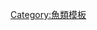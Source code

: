 {{Navbox with collapsible groups
|name = 肉鰭魚總綱
|title = [[肉鳍鱼|肉鰭魚總綱]]
|state = {{{state<includeonly>|autocollapse</includeonly>}}}
|selected = {{{1|}}}
|bodyclass = hlist

|group1 = <div style="font-weight:normal; font-size:90%;">
* 界：[[動物界]]
* 門：[[脊索動物門]]
* 亞門：[[脊椎動物亞門]]
* 下門：[[有頜下門]]
* 高綱：[[硬骨魚高綱]]
</div>
|list1 = {{Navbox|subgroup
  |group1 = [[有颌下门]]
  |list1 = {{Navbox|subgroup
    |list1 =
**參見 [[Template:有頜下門|有頜下門]]
    |group2 = [[肉鰭魚總綱]]
    |list2 =
**見下 ↓
}} }}
|group2 = [[基群|基底]]肉鰭魚類和[[腔棘魚綱]]
|abbr2 = S.
|image2 =
[[File:Strunius rolandi (cropped).jpg|140px|一種腫大魚（Strunius rolandi）]]
[[File:Miguashaia DB112 (cropped).jpg|140px|一種米瓜夏魚（Miguashaia）]]
[[File:Allenypterus montanus (Restoration) (cropped).jpg|140px|蒙大拿異鰭魚（Allenypterus montanus）]]
[[File:Reconstruction of the living coelacanth Foreyia maxkuhni - Alain Bénéteau.jpg|140px|馬氏弗瑞魚（Foreyia maxkuhni）]]
[[File:Coelacanth.png|140px|西印度洋矛尾魚（Latimeria chalumnae）]]
|list2 = {{Navbox|subgroup
  |group1 = [[肉鳍鱼|肉<br>鰭<br>魚<br>總<br>綱]]
  |list1 = {{Navbox|subgroup
    |list1 =
* {{le|無孔魚屬|Achoania|†無孔魚屬?}}
* [[梦幻鬼鱼|†鬼魚屬?]]
* [[Langdenia|†''Langdenia'']]
* {{le|舌鱗魚屬|Ligulalepis|†舌鱗魚屬?}}
* [[宏颌鱼属|†宏颌鱼属?]]
* [[Osteoplax|†''Osteoplax'']]
* [[斑鱗魚屬|†斑鱗魚屬?]]
* {{le|褶紋魚屬|Ptyctolepis|†褶紋魚屬}}
* {{le|甲鱗魚屬|Sparalepis|†甲鱗魚屬?}}
    |group2 = 腔<br>棘<br>魚<br>類<br>[[總群|總<br>群]]
    |list2 = {{Navbox|subgroup
      |list2 =
* {{le|蝶柱魚屬|Styloichthys|†蝶柱魚屬?}}
      |list3 = {{Navbox|subgroup
        |group3 = <span class="nowrap">[[爪齒魚科|†爪齒魚目]]{{nobold|（[[並系群]]）}}</span>
        |list3 =
* ''[[Bukkanodus]]''
* ''[[Selenodus]]''
* ''[[Grossius]]''
* ''[[Luckeus]]''
* {{le|爪齒魚屬|Onychodus}}
* [[箐门齿鱼属]]
* {{le|腫大魚屬|Strunius}}
}}
      |list4 = {{Navbox|subgroup
        |group4 = [[腔棘魚綱|腔<br>棘<br>魚<br>綱]]
        |list4 = {{Navbox|subgroup
          |list1 = {{Navbox|subgroup
            |list2 =
* {{le|蝶柱魚屬|Styloichthys|†蝶柱魚屬?}}
* {{le|始腔棘魚屬|Eoactinistia|†始腔棘魚屬}}
* {{le|孔骨魚屬|Euporosteus|†孔骨魚屬}}
* [[Hainbergia|†''Hainbergia'']]
* [[Nesides|†''Nesides'']]
* [[Scleracanthus|†''Scleracanthus'']]
* {{le|肖肖尼魚屬|Shoshonia|†肖肖尼魚屬}}
* {{le|楊公魚屬|Youngichthys|†楊公魚屬}}
* {{le|楊氏魚屬|Youngolepis|†楊氏魚屬?}}
            |group3 = {{le|米瓜夏魚科|Miguashaiidae|†米瓜夏魚科}}
            |list3 =
* [[Gavinia|''Gavinia''?]]
* {{le|米瓜夏魚屬|Miguashaia}}
            |group4 = {{le|重尾魚科|Diplocercidae|†重尾魚科}}
            |list4 =
* {{le|懊惱魚屬|Chagrinia}}
* ''[[Dictyonosteus]]''
* {{le|重尾魚屬|Diplocercides}}
* {{le|瑟琳娜魚屬|Serenichthys}}
            |group5 = {{le|瞬魚科|Hadronectoridae|†瞬魚科}}
            |list5 =
* {{le|異鰭魚屬|Allenypterus}}
* {{le|瞬魚屬|Hadronector}}
* {{le|全鰭魚屬|Holopterygius}}
* ''[[Lochmocercus]]''
* {{le|多鼻骨魚屬|Polyosteorhynchus}}
            |group6 = {{le|棒魚科|Rhabdodermatidae|†棒魚科}}
            |list6 =
* {{le|吮蝦魚屬|Caridosuctor}}
* [[Coelacanthopsis|''Coelacanthopsis''?]]
* ''[[Dumfregia]]''
* {{le|棒魚屬|Rhabdoderma}}
* ''[[Sassenia]]''
* ''[[Spermatodus]]''
* ''[[Synaptotylus]]''
            |group7 = {{le|前鰭魚科|Laugiidae|†前鰭魚科}}
            |list7 =
* ''[[Coccoderma]]''
* {{le|前鰭魚屬|Laugia}}
* {{le|粗首魚屬|Trachymetopon}}
}}
          |group2 = [[腔棘魚|腔<br>棘<br>魚<br>目]]
          |list2 = {{Navbox|subgroup
            |list2 =
* [[Coelacanthopsis|†''Coelacanthopsis''?]]
* [[Dobrogeria|†''Dobrogeria'']]
* [[Heptanema|†''Heptanema'']]
* {{le|羅平空棘魚屬|Luopingcoelacanthus|†羅平空棘魚屬}}
* {{le|中華空棘魚屬|Sinocoelacanthus|†中華空棘魚屬}}
* {{le|雲南空棘魚屬|Yunnancoelacanthus|†雲南空棘魚屬}}
            |group3 = [[腔棘魚科|†腔棘魚科]]
            |list3 =
* ''[[Axelia]]''
* {{le|巢湖魚屬|Chaohuichthys}}
* [[腔棘鱼属]]
* ''[[Graphiuricthys]]''
* [[印度腔棘鱼属]]
* {{le|莫恩科皮魚屬|Moenkopia}}
* ''[[Mylacanthus]]''
* ''[[Quayia]]''
* ''[[Wimania]]''
            |group4 = {{le|懷特魚科|Whiteiidae|†懷特魚科}}
            |list4 =
* ''[[Atacamaia]]''
* [[貴州空棘魚屬]]
* {{le|皮爾逖魚屬|Piveteauia}}
* [[懷特魚屬]]
            |group5 = [[叛逆腔棘鱼属|†叛逆腔棘魚科]]
            |list5 =
* [[叛逆腔棘鱼属]]
            |group6 = [[腔棘魚|矛尾魚亞目]]
            |list6 = {{Navbox|subgroup
              |list1 =
* [[Garnbergia|†''Garnbergia'']]
              |group2 = {{le|莫森氏魚科|Mawsoniidae|†莫森氏魚科}}
              |list2 =
* ''[[Alcoveria]]''
* {{le|阿塞洛魚屬|Axelrodichthys}}
* {{le|長興魚屬|Changxingia}}
* {{le|欽利魚屬|Chinlea}}
* ''[[Diplurus]]''
* ''[[Lualabaea]]''
* [[莫森氏魚屬]]
* ''[[Parnaibaia]]''
* ''[[Rhipis]]''
              |group3 = [[腔棘魚|矛尾魚科]]
              |list3 =
* [[Holophagus|†''Holophagus'']]
* {{le|利比斯腔棘魚屬|Libys|†利比斯腔棘魚屬}}
* {{le|大蓋魚屬|Macropoma|†大蓋魚屬}}
* [[Macropomoides|†''Macropomoides'']]
* [[Ticinepomis|†''Ticinepomis'']]
* {{le|弗瑞魚屬|Foreyia|†弗瑞魚屬}}
* {{le|斯溫茲魚屬|Swenzia|†斯溫茲魚屬}}
* {{le|水神魚屬|Undina (fish)|†水神魚屬}}
* [[巨腔棘鱼属]]
* [[矛尾魚|矛尾魚屬]]
}} }} }} }} }}
    | list4 = {{Navbox|subgroup
      |group4 = [[肺魚四足綱]]
      |list4 =
** 見下 ↓
}} }} }}

|group3 = [[肺魚四足綱]]
|abbr3 = D.
|image3 =
[[File:Various Porolepiformes.jpg|140px|孔鱗魚目（Porolepiformes）]]
[[File:Holoptychius BW.jpg|120px|一種全褶魚（Holoptychius）]]
[[File:Dipterus valenciennesi1.jpg|140px|瓦氏雙翼魚（Dipterus valenciennesi）]]
[[File:Phaneropleuron andersoni.jpg|140px|一種顯胸魚（Phaneropleuron andersoni）]]
[[File:Barramunda_coloured.jpg|140px|昆士蘭肺魚（Neoceratodus forsteri）]]
[[File:Retodus_restoration.png|140px|Retodus tuberculatus]]
[[File:GnathorhizaDB.jpg|140px|一種齶根魚（Gnathorhiza）]]
[[File:Lepidosiren paradoxa1.jpg|140px|美洲肺魚（Protopterus dolloi）]]
[[File:Protopterus dolloi Boulenger2.jpg|140px|長肺魚（Lepidosiren paradoxa）]]
|list3 = {{Navbox|subgroup
  |group1 = [[肺魚四足綱|肺<br>魚<br>四<br>足<br>綱]]
  |list1 = {{Navbox|subgroup
    |list1 =
* [[爪齒魚科|†'''爪齒魚目'''?]]（[[並系群]]）
    |group2 = [[扇鳍类|扇<br>鰭<br>類]]
    |list2 = {{Navbox|subgroup
      |group1 = [[肺魚|肺<br>魚<br>亞<br>綱]]
      |list1 = {{Navbox|subgroup
        |list2 = {{Navbox|subgroup
          |list2 =
* {{le|多孔弓魚屬|Arquatichthys|†多孔弓魚屬}}
* {{le|威爾斯親王魚屬|Powichthys|†威爾斯親王魚屬}}
* {{le|楊氏魚屬|Youngolepis|†楊氏魚屬?}}
          |group3 = [[孔鱗魚目|†孔鱗魚目]]
          |list3 = {{Navbox|subgroup
            |list3 =
* ''[[Durialepis]]''
* ''[[Hamodus]]''
* ''[[Quebecius]]''
            |group4 = {{le|孔鱗魚科|Porolepidae}}
            |list4 =
* ''[[Heimenia]]''
* {{le|孔鱗魚屬|Porolepis}}
            |group5 = {{le|全褶魚科|Holoptychiidae}}
            |list5 =
* [[Duffichthys|''Duffichthys''?]]
* {{le|雕鱗魚屬|Glyptolepis (fish)}}
* {{le|全褶魚屬|Holoptychius}}
* {{le|孔頜魚屬|Laccognathus}}
* {{le|偽蜥鰭魚屬|Pseudosauripterus}}
* [[Ventalepis|''Ventalepis''?]]
}} }}
          |group3 = [[肺魚|角<br>齒<br>魚<br>目]]
          |list3 = {{Navbox|subgroup
            |list2 = {{Navbox|subgroup
              |list2 =
* {{le|櫛齒魚屬|Ctenodus|†櫛齒魚屬}}
* [[Conchopoma|†''Conchopoma'']]
* {{le|奇異魚屬|Diabolepis|†奇異魚屬}}
* {{le|滇双翼鱼属|Dianodipterus|†滇雙翼魚屬}}
* {{le|始櫛齒魚屬|Eoctenodus|†始櫛齒魚屬}}
* [[Gosfordia|†''Gosfordia'']]
* [[Ichnomylax|†''Ichnomylax'']]
* [[Iranorhynchus|†''Iranorhynchus'']]
* [[Isityumzi|†''Isityumzi'']]
* [[Megapleuron|†''Megapleuron'']]
* [[Oervigia|†''Oervigia'']]
* {{le|奧爾洛夫魚屬|Orlovichthys|†奧爾洛夫魚屬}}
* {{le|威爾斯親王魚屬|Powichthys|†威爾斯親王魚屬?}}
* {{le|原角齒魚屬|Proceratodus|†原角齒魚屬}}
* {{le|犀雙翼魚屬|Rhinodipterus|†犀雙翼魚屬}}
* [[Sagenodus|†''Sagenodus'']]
* [[Straitonia|†''Straitonia'']]
* {{le|混磨魚屬|Tarachomylax|†混磨魚屬}}
* [[Tranodis|†''Tranodis'']]
* {{le|韋氏喙魚屬|Westollrhynchus|†韋氏喙魚屬}}
              |group3 = {{le|頂嵴魚科|Uranolophidae|†頂嵴魚科}}
              |list3 =
* {{le|黑頷魚屬|Melanognathus}}
* {{le|頂嵴魚屬|Uranolophus}}
              |group4 = {{le|喙肺魚科|Dipnorhynchidae|†喙肺魚科}}
              |list4 =
* [[喙肺鱼属]]
* ''[[Ganorhynchus]]''
* {{le|洞島魚屬|Speonesydrion}}
              |group5 = [[Stomiahykidae|†Stomiahykidae]]
              |list5 =
* ''[[Archaeonectes]]''
* ''[[Stomiahykus]]''
              |group6 = {{le|掌雙翼魚科|Chirodipteridae|†掌雙翼魚科}}
              |list6 =
* {{le|掌雙翼魚屬|Chirodipterus}}
* {{le|格格雙翼魚屬|Gogodipterus}}
* ''[[Palaeodaphus]]''
* ''[[Pillararhynchus]]''
* {{le|吮吻魚屬|Sorbitorhynchus}}
* {{le|辛華達魚屬|Sunwapta (fish)}}
              |group7 = {{le|全雙翼魚科|Holodontidae|†全雙翼魚科}}
              |list7 =
* ''[[Asthenorhynchus]]''
* {{le|鉤顎魚屬|Griphognathus}}
* {{le|全雙翼魚屬|Holodipterus}}
* {{le|愛荷華雙翼魚屬|Iowadipterus}}
* {{le|羅賓森雙翼魚屬|Robinsondipterus}}
* ''[[Xeradipterus]]''
              |group8 = {{le|雙翼魚科|Dipteridae|†雙翼魚科}}
              |list8 =
* ''[[Amadeodipterus]]''
* ''[[Conchodus]]''
* {{le|似雙翼魚屬|Dipteroides}}
* {{le|雙翼魚屬|Dipterus}}
* {{le|霍威雙翼魚屬|Howidipterus}}
              |group9 = [[Fleurantiidae|†Fleurantiidae]]
              |list9 =
* ''[[Barwickia]]''
* ''[[Fleurantia]]''
              |group10 = {{le|吻雙翼魚科|Rhynchodipteridae|†吻雙翼魚科}}
              |list10 =
* {{le|吻雙翼魚屬|Rhynchodipterus}}
* [[索德伯格鱼属]]
              |group11 = {{le|顯胸魚科|Phaneropleuridae|†顯胸魚科}}
              |list11 =
* {{le|安德列耶夫魚屬|Andreyevichthys}}
* {{le|尼爾森魚屬|Nielsenia}}
* {{le|顯胸魚屬|Phaneropleuron}}
* ''[[Pentlandia]]''
* ''[[Scaumenacia]]''
              |group12 = {{le|細尾魚科|Uronemidae|†細尾魚科}}
              |list12 =
* ''[[Ganopristodus]]''
* {{le|細尾魚屬|Uronemus}}
}}
            |group3 = {{le|角齒魚亞目|Ceratodontoidei|角<br>齒<br>魚<br>亞<br>目}}
            |list3 = {{Navbox|subgroup
              |list1 =
* {{le|費爾干納角齒魚屬|Ferganoceratodus|†費爾干納角齒魚屬}}
* {{le|副角齒魚屬|Paraceratodus|†副角齒魚屬}}
              |group2 = [[新角齒魚科]]
              |list2 =
* {{le|古角齒魚屬|Archaeoceratodus|†古角齒魚屬}}
* {{le|亞洲角齒魚屬|Asiatoceratodus|†亞洲角齒魚屬}}
* {{le|中新角齒魚屬|Mioceratodus|†中新角齒魚屬}}
* [[新角齒魚屬]]
              |group3 = [[角齿鱼科|†角齿鱼科]]
              |list3 =
* ''[[Arganodus]]''
* ''[[Ariguna]]''
* {{le|角齒魚屬|Ceratodus}}
* ''[[Epiceratodus]]''
* ''[[Lupaceratodus]]''
* {{le|後角齒魚屬|Metaceratodus}}
* {{le|微角齒魚屬|Microceratodus|微角齒魚屬?}}
* ''[[Potamoceratodus]]''
* ''[[Retodus]]''
* ''[[Tellerodus]]''
              |group4 = {{le|褶角齒魚科|Ptychoceratodontidae|†褶角齒魚科}}
              |list4 =
* {{le|褶角齒魚屬|Ptychoceratodus}}
              |group5 = {{le|齶根魚科|Gnathorhizidae|†齶根魚科}}
              |list5 =
* ''[[Beltanodus]]''
* {{le|齶根魚屬|Gnathorhiza}}
* {{le|微角齒魚屬|Microceratodus|微角齒魚屬?}}
* {{le|莫農加希拉魚屬|Monongahela (fish)}}
* {{le|噴泉魚屬|Namatozodia}}
* [[Palaeophichthys|''Palaeophichthys''?]]
* ''[[Persephonichthys]]''
              |group6 = [[美洲肺鱼目|美洲肺魚科]]
              |list6 =
* [[美洲肺鱼|美洲肺魚屬]]
* [[非洲肺鱼属|原鰭魚屬]]
}} }} }}
      |list2 = {{Navbox|subgroup
        |group3 = [[四足形亞綱]]
        |list3 =
** 參見 [[Template:Tetrapodomorpha|四足形類]]
** 包括 [[四足類]]

}} }} }} }} }}<noinclude>
{{Collapsible option}}
[[Category:魚類模板]]
</noinclude>
